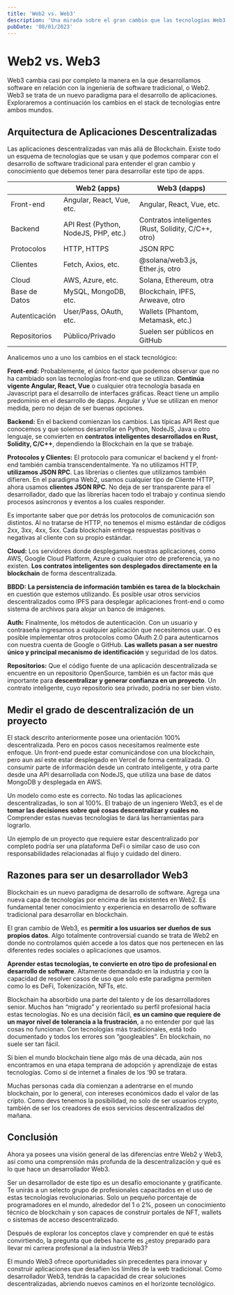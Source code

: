 ```yaml
---
title: 'Web2 vs. Web3'
description: 'Una mirada sobre el gran cambio que las tecnologías Web3 trajeron al desarrollo de software en comparación con el tradicional paradigma Web2.'
pubDate: '08/01/2023'
---
```


# Web2 vs. Web3
Web3 cambia casi por completo la manera en la que desarrollamos software en relación con la ingeniería de software tradicional, o Web2. Web3 se trata de un
nuevo paradigma para el desarrollo de aplicaciones. Exploraremos a continuación los cambios en el stack de tecnologías entre ambos mundos.

## Arquitectura de Aplicaciones Descentralizadas
Las aplicaciones descentralizadas van más allá de Blockchain. Existe todo un esquema de tecnologías que se usan y que podemos comparar con el desarrollo
de software tradicional para entender el gran cambio y conocimiento que debemos tener para desarrollar este tipo de apps.

|  | Web2 (apps) | Web3 (dapps) |
| --- | --- | --- |
| Front-end | Angular, React, Vue, etc. | Angular, React, Vue, etc. |
| Backend | API Rest (Python, NodeJS, PHP, etc.) | Contratos inteligentes (Rust, Solidity, C/C++, otro) |
| Protocolos | HTTP, HTTPS | JSON RPC |
| Clientes | Fetch, Axios, etc. | @solana/web3.js, Ether.js, otro |
| Cloud | AWS, Azure, etc. | Solana, Ethereum, otra |
| Base de Datos | MySQL, MongoDB, etc. | Blockchain, IPFS, Arweave, otro |
| Autenticación | User/Pass, OAuth, etc. | Wallets (Phantom, Metamask, etc.) |
| Repositorios | Público/Privado | Suelen ser públicos en GitHub |

Analicemos uno a uno los cambios en el stack tecnológico:

**Front-end:** Probablemente, el único factor que podemos observar que no ha cambiado son las tecnologías front-end que se utilizan. **Continúa vigente
Angular, React, Vue** o cualquier otra tecnología basada en Javascript para el desarrollo de interfaces gráficas. React tiene un amplio predominio en el
desarrollo de dapps. Angular y Vue se utilizan en menor medida, pero no dejan de ser buenas opciones.

**Backend:** En el backend comienzan los cambios. Las típicas API Rest que conocemos y que solemos desarrollar en Python, NodeJS, Java u otro lenguaje, se
convierten en **contratos inteligentes desarrollados en Rust, Solidity, C/C++**, dependiendo la Blockchain en la que se trabaje.

**Protocolos y Clientes:** El protocolo para comunicar el backend y el front-end también cambia transcendentalmente. Ya no utilizamos HTTP, **utilizamos
JSON RPC**. Las librerías o clientes que utilizamos también difieren. En el paradigma Web2, usamos cualquier tipo de Cliente HTTP, ahora usamos **clientes
JSON RPC**. No deja de ser transparente para el desarrollador, dado que las librerías hacen todo el trabajo y continua siendo procesos asíncronos y eventos a los cuales responder.

Es importante saber que por detrás los protocolos de comunicación son distintos. Al no tratarse de HTTP, no tenemos el mismo estándar de códigos 2xx, 3xx,
4xx, 5xx. Cada blockchain entrega respuestas positivas o negativas al cliente con su propio estándar.

**Cloud:** Los servidores donde desplegamos nuestras aplicaciones, como AWS, Google Cloud Platform, Azure o cualquier otro de preferencia, ya no existen.
**Los contratos inteligentes son desplegados directamente en la blockchain** de forma descentralizada.

**BBDD:** **La persistencia de información también es tarea de la blockchain** en cuestión que estemos utilizando. Es posible usar otros servicios
descentralizados como IPFS para desplegar aplicaciones front-end o como sistema de archivos para alojar un banco de imágenes.

**Auth:** Finalmente, los métodos de autenticación. Con un usuario y contraseña ingresamos a cualquier aplicación que necesitemos usar. O es posible
implementar otros protocolos como OAuth 2.0 para autenticarnos con nuestra cuenta de Google o GitHub. **Las wallets pasan a ser nuestro único y principal
mecanismo de identificación** y seguridad de los datos.

**Repositorios:** Que el código fuente de una aplicación descentralizada se encuentre en un repositorio OpenSource, también es un factor más que importante
para **descentralizar y generar confianza en un proyecto**. Un contrato inteligente, cuyo repositorio sea privado, podría no ser bien visto.

## Medir el grado de descentralización de un proyecto
El stack descrito anteriormente posee una orientación 100% descentralizada. Pero en pocos casos necesitamos realmente este enfoque. Un front-end puede estar
comunicándose con una blockchain, pero aun así este estar desplegado en Vercel de forma centralizada. O consumir parte de información desde un contrato
inteligente, y otra parte desde una API desarrollada con NodeJS,  que utiliza una base de datos MongoDB y desplegada en AWS.

Un modelo como este es correcto. No todas las aplicaciones descentralizadas, lo son al 100%. El trabajo de un ingeniero Web3, es el de **tomar las decisiones
sobre qué cosas descentralizar y cuáles no**. Comprender estas nuevas tecnologías te dará las herramientas para lograrlo.

Un ejemplo de un proyecto que requiere estar descentralizado por completo podría ser una plataforma DeFi o similar caso de uso con responsabilidades
relacionadas al flujo y cuidado del dinero.

## Razones para ser un desarrollador Web3
Blockchain es un nuevo paradigma de desarrollo de software. Agrega una nueva capa de tecnologías por encima de las existentes en Web2. Es fundamental tener
conocimiento y experiencia en desarrollo de software tradicional para desarrollar en blockchain.

El gran cambio de Web3, es **permitir a los usuarios ser dueños de sus propios datos**. Algo totalmente controversial cuando se trata de Web2 en donde no
controlamos quién accede a los datos que nos pertenecen en las diferentes redes sociales o aplicaciones que usamos.

**Aprender estas tecnologías, te convierte en otro tipo de profesional en desarrollo de software**. Altamente demandado en la industria y con la capacidad
de resolver casos de uso que solo este paradigma permiten como lo es DeFi, Tokenización, NFTs, etc.

Blockchain ha absorbido una parte del talento y de los desarrolladores senior. Muchos han “migrado” y reorientado su perfil profesional hacia estas
tecnologías. No es una decisión fácil, **es un camino que requiere de un mayor nivel de tolerancia a la frustración**, a no entender por qué las cosas no
funcionan. Con tecnologías más tradicionales, está todo documentado y todos los errores son “googleables”. En blockchain, no suele ser tan fácil.

Si bien el mundo blockchain tiene algo más de una década, aún nos encontramos en una etapa temprana de adopción y aprendizaje de estas tecnologías. Como
si de internet a finales de los ‘90 se tratara.

Muchas personas cada día comienzan a adentrarse en el mundo blockchain, por lo general, con intereses económicos dado el valor de las cripto. Como devs
tenemos la posibilidad, no solo de ser usuarios crypto, también de ser los creadores de esos servicios descentralizados del mañana.

## Conclusión
Ahora ya posees una visión general de las diferencias entre Web2 y Web3, así como una comprensión más profunda de la descentralización y qué es lo que
hace un desarrollador Web3.

Ser un desarrollador de este tipo es un desafío emocionante y gratificante. Te unirás a un selecto grupo de profesionales capacitados en el uso de estas
tecnologías revolucionarias. Solo un pequeño porcentaje de programadores en el mundo, alrededor del 1 o 2%, poseen un conocimiento técnico de blockchain y son capaces de construir portales de NFT, wallets o sistemas de acceso descentralizado.

Después de explorar los conceptos clave y comprender en qué te estás convirtiendo, la pregunta que debes hacerte es ¿estoy preparado para llevar mi carrera
profesional a la industria Web3?

El mundo Web3 ofrece oportunidades sin precedentes para innovar y construir aplicaciones que desafíen los límites de la web tradicional. Como desarrollador
Web3, tendrás la capacidad de crear soluciones descentralizadas, abriendo nuevos caminos en el horizonte tecnológico.
